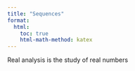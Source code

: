 ```yaml
---
title: "Sequences"
format:
  html:
    toc: true
    html-math-method: katex
---
```


Real analysis is the study of real numbers

